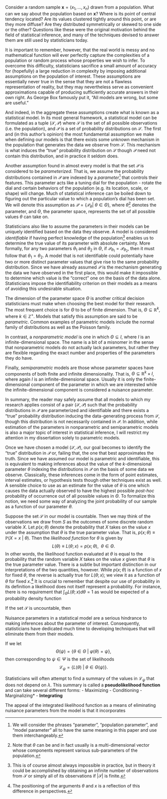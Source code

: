 \chapter{Background}

\section{Assumptions}

Consider a random sample $\mathbf{x} = (x_1, ..., x_n)$ drawn from a population. What can we say about the population based on $\mathbf{x}$? Where is its point of central tendency located? Are its values clustered tightly around this point, or are they more diffuse? Are they distributed symmetrically or skewed to one side or the other? Questions like these were the original motivation behind the field of statistical inference, and many of the techniques devised to answer them are still used by statisticians today.

It is important to remember, however, that the real world is messy and no mathematical function will ever perfectly capture the complexities of a population or random process whose properties we wish to infer. To overcome this difficulty, statisticians sacrifice a small amount of accuracy for (hopefully) a large reduction in complexity by imposing additional assumptions on the population of interest. These assumptions are essentially never true in the sense that they are not a flawless representation of reality, but they may nevertheless serve as convenient approximations capable of producing sufficiently accurate answers in their own right. As George Box famously put it, "All models are wrong, but some are useful." 

And indeed, in the aggregate these assumptions create what is known as a statistical model. In its most general framework, a statistical model can be formulated as a tuple $(\mathcal{S}, \mathcal{P})$ where $\mathcal{S}$ is the set of all possible observations (i.e. the population), and $\mathcal{P}$ is a set of probability distributions on $\mathcal{S}$. The first and (in this author's opinion) the most fundamental assumption we make when defining our models is that there exists some unknown mechanism in the population that generates the data we observe from $\mathcal{S}$. This mechanism is what induces the "true" probability distribution on $\mathcal{S}$ though $\mathcal{P}$ need not contain this distribution, and in practice it seldom does. 

Another assumption found in almost every model is that the set $\mathcal{P}$ is considered to be *parameterized*. That is, we assume the probability distributions contained in $\mathcal{P}$ are indexed by a *parameter*^[We will consider the phrases "parameter", "population parameter", and "model parameter" all to have the same meaning in this paper and use them interchangeably.] that controls their features. This parameter acts like a tuning dial for the population - rotate the dial and certain behaviors of the population (e.g. its location, scale, or shape) will change. Much of statistical inference can be boiled down to figuring out the particular value to which a population's dial has been set. We will denote this assumption as $\mathcal{P} = \{\mathcal{P}_{\theta} | \> \theta \in \Theta\}$, where $\theta$^[Note that $\theta$ can be and in fact usually is a multi-dimensional vector whose components represent various sub-parameters of the population.] denotes the parameter, and $\Theta$, the parameter space, represents the set of all possible values $\theta$ can take on. 

Statisticians also like to assume the parameters in their models can be uniquely identified based on the data they observe. A model is considered *identifiable* if having perfect knowledge of the population^[This is of course almost always impossible in practice, but in theory it could be accomplished by obtaining an infinite number of observations from $\mathcal{S}$ or simply all of its observations if $|\mathcal{S}|$ is finite.] enables us to determine the true value of its parameter with absolute certainty. More formally, for any two parameters $\theta_1$ and $\theta_2$ in $\Theta$, if $\mathcal{P}_{\theta_1} = \mathcal{P}_{\theta_2}$, then it must follow that $\theta_1 = \theta_2$. A model that is not identifiable could potentially have two or more distinct parameter values that give rise to the same probability distribution. Since we have already assumed $\mathcal{P}$ is the mechanism generating the data we have observed in the first place, this would make it impossible to determine which value is the "correct" one on the basis of the data alone. Statisticians impose the identifiability criterion on their models as a means of avoiding this undesirable situation.

The dimension of the parameter space $\Theta$ is another critical decision statisticians must make when choosing the best model for their research. The most frequent choice is for $\Theta$ to be of finite dimension. That is, $\Theta \subseteq \mathbb{R}^k$, where $k \in \mathbb{Z}^+$. Models that satisfy this assumption are said to be *parametric*. Common examples of parametric models include the normal family of distributions as well as the Poisson family.

In contrast, a *nonparametric model* is one in which $\Theta \subseteq I$, where $I$ is an infinite-dimensional space. The name is a bit of a misnomer in the sense that nonparametric models do not actually lack parameters, but rather they are flexible regarding the exact number and properties of the parameters they do have. \textcolor{red}{[INSERT EXAMPLE(S) OF NONPARAMETRIC MODELS]}

Finally, *semiparametric* models are those whose parameter spaces have components of both finite and infinite dimensionality. That is, $\Theta \subseteq \mathbb{R}^k \times I$, where again $I$ is an infinite-dimensional space. Usually it is only the finite-dimensional component of the parameter in which we are interested while the infinite-dimensional component is considered a nuisance parameter. \textcolor{red}{[INSERT EXAMPLE(S) OF SEMIPARAMETRIC MODELS]}


In summary, the reader may safely assume that all models to which my research applies consist of a pair $(\mathcal{S}, \mathcal{P})$ such that the probability distributions in $\mathcal{P}$ are parameterized and identifiable and there exists a "true" probability distribution inducing the data-generating process from $\mathcal{S}$, though this distribution is not necessarily contained in $\mathcal{P}$. In addition, while estimation of the parameters in nonparametric and semiparametric models is also a major topic of interest in statistical inference, I will restrict my attention in my dissertation solely to parametric models. 

\section{The Likelihood Function}

Once we have chosen a model $(\mathcal{S}, \mathcal{P})$, our goal becomes to identify the "true" distribution in $\mathcal{P}$ or, failing that, the one that best approximates the truth. Since we have assumed our model is parametric and identifiable, this is equivalent to making inferences about the value of the $k$-dimensional parameter $\theta$ indexing the distributions in $\mathcal{P}$ on the basis of some data we observe. Classically, these inferences come in the form of point estimates, interval estimates, or hypothesis tests though other techniques exist as well. A sensible choice to use as an estimate for the value of $\theta$ is one which causes the data actually observed to have the highest possible *post-hoc* probability of occurrence out of all possible values in $\Theta$. To formalize this notion, we need some way of analyzing the joint probability of our sample as a function of our parameter $\theta$. 

Suppose the set $\mathcal{S}$ in our model is countable. Then we may think of the observations we draw from $S$ as the outcomes of some discrete random variable $X$. Let $p(x; \theta)$ denote the probability that $X$ takes on the value $x$ under the assumption that $\theta$ is the true parameter value. That is, $p(x; \theta) \equiv \mathbb{P}(X = x \> | \> \theta).$ Then the *likelihood function* for $\theta$ is given by $$L(\theta) \equiv L(\theta; x) = p(x; \theta), \> \> \theta \in \Theta.$$
In other words, the likelihood function evaluated at $\theta$ is equal to the probability that the random variable $X$ takes on the value $x$ given that $\theta$ is the true parameter value. There is a subtle but important distinction in our interpretations of the two quantities, however. While $p(x; \theta)$ is a function of $x$ for fixed $\theta$, the reverse is actually true for $L(\theta; x)$; we view it as a function of $\theta$ for fixed $x$.^[The positioning of the arguments $\theta$ and $x$ is a reflection of this difference in perspectives.] It is crucial to remember that despite our use of probability in its definition a likelihood does not itself represent a probability. For instance, there is no requirement that $\int_{\Theta} L(\theta; x) d\theta = 1$ as would be expected of a probability density function

If the set $\mathcal{S}$ is uncountable, then 

\subsection{Nuisance Parameters}

\subsection{Pseudolikelihood Functions}

Nuisance parameters in a statistical model are a serious hindrance to making inferences about the parameter of interest. Consequently, statisticians have dedicated much time to developing techniques that will eliminate them from their models.

If we let $$\Theta(\psi) = \{\theta \in \Theta \> | \> \varphi(\theta) = \psi \},$$ then corresponding to $\psi \in \Psi$ is the set of likelihoods $$\mathcal{L}_{\psi} = \{L(\theta) \> | \> \theta \in \Theta(\psi)\}.$$

Statisticians will often attempt to find a summary of the values in $\mathcal{L}_{\psi}$ that does not depend on $\lambda$. This summary is called a **pseudolikelihood function** and can take several different forms:
    - Maximizing
    - Conditioning
    - Marginalizing*
    - **Integrating**
    
\subsubsection{The Profile Likelihood}

\subsubsection{The Conditional Likelihood}

\subsubsection{The Marginal Likelihood}

\subsubsection{The Integrated Likelihood}

\subsection{The Appeal of the Integrated Likelihood}

The appeal of the integrated likelihood function as a means of eliminating nuisance parameters from the model is that it incorporates








